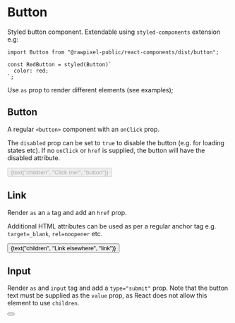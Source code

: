 


<Meta title="Atoms/Button" decorators={[withKnobs]} />

# Button

Styled button component. Extendable using `styled-components` extension e.g:

```
import Button from "@rawpixel-public/react-components/dist/button";

const RedButton = styled(Button)`
  color: red;
`;
```

Use `as` prop to render different elements (see examples);

## Button

A regular `<button>` component with an `onClick` prop.

The `disabled` prop can be set to `true` to disable the button (e.g. for loading states etc). If no `onClick` or `href` is supplied, the button will have the disabled attribute.

<Preview>
  <Story name="button">
    <Button active={boolean("active", false, "button")} onClick={action("button-click")} disabled={boolean("disabled", false, "button")} loading={boolean("loading", false, "button")} size={select("size", ["xsmall", "small", "medium", "large", "xlarge"], "medium", "button")} style={{width: "200px"}}>{text("children", "Click me!", "button")}</Button>
  </Story>
</Preview>

## Link

Render `as` an `a` tag and add an `href` prop.

Additional HTML attributes can be used as per a regular anchor tag e.g. `target=_blank`, `rel=noopener` etc.

<Preview>
  <Story name="link">
    <Button as="a" href="https://www.rawpixel.com" target={text("target", "_blank", "link")} style={{width: "200px"}}>{text("children", "Link elsewhere", "link")}</Button>
  </Story>
</Preview>

## Input

Render `as` and `input` tag and add a `type="submit"` prop. Note that the button text must be supplied as the `value` prop, as React does not allow this element to use `children`.

<Preview>
  <Story name="submit">
    <Button as="input" type="submit" onClick={action("submit-click")} style={{width: "200px"}} value={text("value", "Submit button", "input")} />
  </Story>
</Preview>
